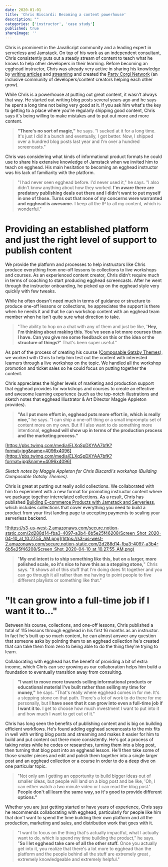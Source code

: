 ```yaml
---
date: 2020-01-01
title: 'Chris Biscardi: Becoming a content powerhouse'
description: ""
categories: ['instructor', 'case study']
published: true
shareImage: ''
---
```

Chris is prominent in the JavaScript community and a leading expert in serverless and Jamstack. On top of his work as an independent consultant, Chris consistently puts out a steady stream of content to teach what he knows to help other developers in their learning. Before becoming an egghead instructor, Chris was already very active in sharing his knowledge by [writing articles](https://www.christopherbiscardi.com/) and [streaming](https://www.twitch.tv/chrisbiscardi) and created the [Party Corgi Network](https://www.partycorgi.com/) (an inclusive community of developers/content creators helping each other grow).

While Chris is a powerhouse at putting out great content, it wasn't always that way. He started out writing blog posts several years ago and he says he spent a long time not being very good at it. If you ask him what's the key to getting to a place where you're regularly shipping good content, Chris says it's being willing to make mistakes and to put out more and more content. 

> **"There's no sort of magic,"** he says. "I sucked at it for a long time. It's just I did it a bunch and eventually, I got better. Now, I shipped over a hundred blog posts last year and I'm over a hundred screencasts."

Chris was considering what kinds of informational product formats he could use to share his extensive knowledge of Jamstack when we invited him to teach on egghead. His main hesitation to becoming an egghead instructor was his lack of familiarity with the platform. 

> "I had never seen egghead before. I'd never used it," he says. "I also didn't know anything about how they worked. **I'm aware there are predatory publishing deals out there and I didn't want to put myself in one of those. Turns out that none of my concerns were warranted and egghead is awesome.** I keep all the IP to all my content, which is wonderful."

# Providing an established platform and just the right level of support to publish content

We provide the platform and processes to help instructors like Chris produce everything from one-off lessons to collections to live workshops and courses. As an experienced content creator, Chris didn't require much in terms of coaching to start producing egghead screencasts. After he went through the instructor onboarding, he picked up on the egghead style very quickly with few tweaks. 

While he often doesn't need much in terms of guidance or structure to produce one-off lessons or collections, he appreciates the support is there when he needs it and that he can workshop content with an egghead team member when he isn't quite sure what direction to take. 

> "The ability to hop on a chat with any of them and just be like, **'Hey, I'm thinking about making this. You've seen a lot more courses than I have. Can you give me some feedback on this or the idea or the structure of things?'** That's been super useful."

As part of the process of creating his course ([Composable Gatsby Themes](https://egghead.io/courses/composable-gatsby-themes)), we worked with Chris to help him test out the content with interested learners through a live workshop on the topic. We handled all the workshop promotion and ticket sales so he could focus on putting together the content. 

Chris appreciates the higher levels of marketing and production support that egghead provides for workshops and courses to create an effective and awesome learning experience (such as the top-notch illustrations and sketch notes that egghead Illustrator & Art Director Maggie Appleton provides). 

> **"As I put more effort in, egghead puts more effort in, which is really nice,**" he says. "I can ship a one-off thing or a small impromptu set of content more on my own. But if I also want to do something more intentional, **egghead will show up in terms of the production process and the marketing process."**

[https://pbs.twimg.com/media/ELXqSpDXYAA7bfK?format=jpg&name=4096x4096](https://pbs.twimg.com/media/ELXqSpDXYAA7bfK?format=jpg&name=4096x4096)

*Sketch notes by Maggie Appleton for Chris Biscardi's workshop (Building Composable Gatsby Themes).* 

Chris is great at putting out really solid collections. We collaborated with him to experiment with a new format for promoting instructor content where we package together interrelated collections. As a result, Chris has published [Building E-commerce Products with Jamstack and Serverless](https://egghead.io/learn/e-commerce-jamstack-serverless/), which includes collections that cover everything you need to build a product from your first landing page to accepting payments to scaling your serverless backend. 

![https://s3-us-west-2.amazonaws.com/secure.notion-static.com/2d288d14-fba3-4097-a3b4-6b5e25f46208/Screen_Shot_2020-04-10_at_10.27.55_AM.png](https://s3-us-west-2.amazonaws.com/secure.notion-static.com/2d288d14-fba3-4097-a3b4-6b5e25f46208/Screen_Shot_2020-04-10_at_10.27.55_AM.png)

> "**My end intent is to ship something like this, but on a larger, more polished scale, so it's nice to have this as a stepping stone,**" Chris says. "It shows all of this stuff that I'm doing does fit together and you can go through it all rather than me having to point people to five different playlists or something like that."

# "It can grow into a full-time job if I want it to..."

Between his course, collections, and one-off lessons, Chris published a total of 115 lessons through egghead in his first 16 months as an instructor. In fact he's built up so much content, he can almost answer any question that someone asks by pointing them to an egghead collection he's created that can take them from zero to being able to do the thing they're trying to learn.  

Collaborating with egghead has the benefit of providing a bit of extra income, which Chris can see growing as our collaboration helps him build a foundation to eventually transition away from consulting. 

> **"I want to move more towards selling informational products or educational material I've built rather than selling my time for money,"** he says. "That's really where egghead comes in for me. It's a stepping stone on that path. There's a lot of work to do there for me personally, but **I have seen that it can grow into even a full-time job if I want it to.** I get to choose how much investment I want to put into it and how much I want to get out of it."

Chris has long seen the benefits of publishing content and is big on building efficient workflows. He's found adding egghead screencasts to the mix fits in well with writing blog posts and streaming and makes it easier for him to build and put content out there more consistently. He's got a process of taking notes while he codes or researches, turning them into a blog post, then turning that blog post into an egghead lesson. He'll then take some of those smaller pieces and edit and polish them together into a single larger post and an egghead collection or a course in order to do a deep dive on one particular topic. 

> "Not only am I getting an opportunity to build bigger ideas out of smaller ideas, but people will land on a blog post and be like, 'Oh, I can either watch a two minute video or I can read the blog post.' **People don't all learn the same way, so it's good to provide different options."**

Whether you are just getting started or have years of experience, Chris says he recommends collaborating with egghead, particularly for people like him that don't want to spend the time building their own platform and all the production, marketing and sales, and distribution work that goes with it. 

> "I want to focus on the thing that's actually impactful, what I actually want to do, which is spend my time building the product," he says. "**So I let egghead take care of all the other stuff.** Once you actually get into it, you realize that there's a lot more to egghead than the platform and the people behind all the stuff are extremely great , extremely knowledgeable and extremely helpful."